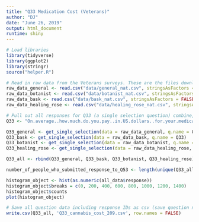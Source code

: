 ```yaml
---
title: "Q33 Medication Cost (Veterans)"
author: "DJ"
date: "June 26, 2019"
output: html_document
runtime: shiny
---
```


```r
# Load libraries
library(tidyverse)
library(ggplot2)
library(stringr)
source("helper.R")
```

```r
# Read in raw data from the Veterans surveys. These are the files downloaded from survey monkey saved as a .csv
raw_data_general <- read.csv("data/general_nat.csv", stringsAsFactors = FALSE)
raw_data_botanist <- read.csv("data/botanist_nat.csv", stringsAsFactors = FALSE)
raw_data_bask <- read.csv("data/bask_nat.csv", stringsAsFactors = FALSE)
raw_data_healing_rose <- read.csv("data/healing_rose_nat.csv", stringsAsFactors = FALSE)
```

```r
# Pull out all responses for Q33 (a single selection question) combine, then determine 'question n'
Q33 <- "On.average..how.much.do.you.pay..in.US.dollars..for.your.medications.on.a.monthly.basis.out.of.pocket."

Q33_general <- get_single_selection(data = raw_data_general, q.name = Q33)
Q33_bask <- get_single_selection(data = raw_data_bask, q.name = Q33)
Q33_botanist <- get_single_selection(data = raw_data_botanist, q.name = Q33)
Q33_healing_rose <- get_single_selection(data = raw_data_healing_rose, q.name = Q33)

Q33_all <- rbind(Q33_general, Q33_bask, Q33_botanist, Q33_healing_rose)

number_of_people_who_submitted_response_to_Q53 <- length(unique(Q33_all$id))
```

```r
histogram_object <- hist(as.numeric(all_data$response))
histogram_object$breaks = c(0, 200, 400, 600, 800, 1000, 1200, 1400)
histogram_object$counts
plot(histogram_object)
```

```r
# Save all question data including response IDs as csv (save question n and N at end of file as "_x.x")
write.csv(Q33_all, 'Q33_cannabis_cost_209.csv', row.names = FALSE)

```
